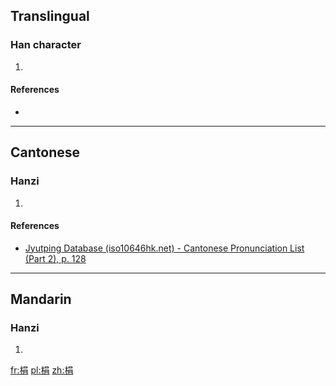 ==Translingual==

===Han character===
{{Han char|rn=75|rad=木|as=07|sn=11|four=46927|canj=DRB|ids=⿰木肙}}

# {{defn|Han|sort=木07}}

====References====
* {{Han ref|kx=0528.170|dkj=14837|dj=0917.050|hdz=21214.040|uh=688B|ud=26763|bh=D5CC|bd=54732}}

----

==Cantonese==

===Hanzi===
{{yue-hanzi|jyut=[[hyun1]]|y=hyun1}}

# {{defn|lang=yue|sort=木07}}

====References====
* [http://www.iso10646hk.net/jp/document/download.jsp Jyutping Database (iso10646hk.net) - Cantonese Pronunciation List (Part 2), p. 128]

----

==Mandarin==

===Hanzi===
{{cmn-hanzi|pin=[[xuān]] ([[xuan1]])|wg=hsüan<sup>1</sup>}}

# {{defn|lang=cmn|sort=木07}}

[[fr:梋]]
[[pl:梋]]
[[zh:梋]]
